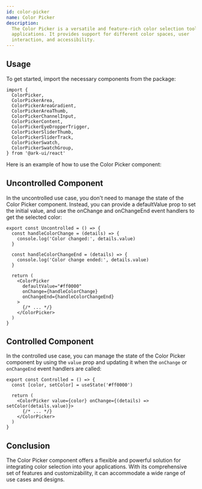 ```yaml
---
id: color-picker
name: Color Picker
description:
  The Color Picker is a versatile and feature-rich color selection tool for your
  applications. It provides support for different color spaces, user
  interaction, and accessibility.
---
```


## Usage

To get started, import the necessary components from the package:

```tsx
import {
  ColorPicker,
  ColorPickerArea,
  ColorPickerAreaGradient,
  ColorPickerAreaThumb,
  ColorPickerChannelInput,
  ColorPickerContent,
  ColorPickerEyeDropperTrigger,
  ColorPickerSliderThumb,
  ColorPickerSliderTrack,
  ColorPickerSwatch,
  ColorPickerSwatchGroup,
} from '@ark-ui/react'
```

Here is an example of how to use the Color Picker component:

<Story name="Basic" />

## Uncontrolled Component

In the uncontrolled use case, you don't need to manage the state of the Color
Picker component. Instead, you can provide a defaultValue prop to set the
initial value, and use the onChange and onChangeEnd event handlers to get the
selected color:

```tsx
export const Uncontrolled = () => {
  const handleColorChange = (details) => {
    console.log('Color changed:', details.value)
  }

  const handleColorChangeEnd = (details) => {
    console.log('Color change ended:', details.value)
  }

  return (
    <ColorPicker
      defaultValue="#ff0000"
      onChange={handleColorChange}
      onChangeEnd={handleColorChangeEnd}
    >
      {/* ... */}
    </ColorPicker>
  )
}
```

## Controlled Component

In the controlled use case, you can manage the state of the Color Picker
component by using the `value` prop and updating it when the `onChange` or
`onChangeEnd` event handlers are called:

```tsx
export const Controlled = () => {
  const [color, setColor] = useState('#ff0000')

  return (
    <ColorPicker value={color} onChange={(details) => setColor(details.value)}>
      {/* ... */}
    </ColorPicker>
  )
}
```

## Conclusion

The Color Picker component offers a flexible and powerful solution for
integrating color selection into your applications. With its comprehensive set
of features and customizability, it can accommodate a wide range of use cases
and designs.
